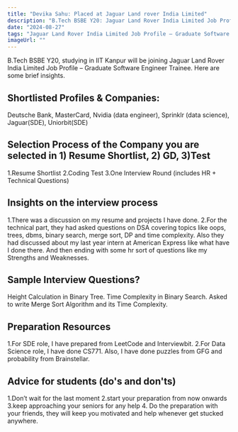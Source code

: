 ```yaml
---
title: "Devika Sahu: Placed at Jaguar Land rover India Limited"
description: "B.Tech BSBE Y20: Jaguar Land Rover India Limited Job Profile – Graduate Software Engineer Trainee"
date: "2024-08-27"
tags: "Jaguar Land Rover India Limited Job Profile – Graduate Software Engineer Trainee,Placement"
imageUrl: ""
---
```


B.Tech BSBE Y20, studying in IIT Kanpur will be joining Jaguar Land Rover India Limited Job Profile – Graduate Software Engineer Trainee. Here are some brief insights. 

## Shortlisted Profiles & Companies:
Deutsche Bank, MasterCard, Nvidia (data engineer), Sprinklr (data science), Jaguar(SDE), Uniorbit(SDE)

## Selection Process of the Company you are selected in 1) Resume Shortlist, 2) GD, 3)Test
1.Resume Shortlist 2.Coding Test 3.One Interview Round (includes HR + Technical Questions)

##  Insights on the interview process
1.There was a discussion on my resume and projects I have done. 2.For the technical part, they had asked questions on DSA covering topics like oops, trees, dbms, binary search, merge sort, DP and time complexity. Also they had discussed about my last year intern at American Express like what have I done there. And then ending with some hr sort of questions like my Strengths and Weaknesses.

## Sample Interview Questions? 
Height Calculation in Binary Tree. Time Complexity in Binary Search. Asked to write Merge Sort Algorithm and its Time Complexity.

## Preparation Resources
1.For SDE role, I have prepared from LeetCode and Interviewbit. 2.For Data Science role, I have done CS771. Also, I have done puzzles from GFG and probability from Brainstellar.

## Advice for students (do's and don'ts)
1.Don’t wait for the last moment 2.start your preparation from now onwards 3.keep approaching your seniors for any help 4. Do the preparation with your friends, they will keep you motivated and help whenever get stucked anywhere.

